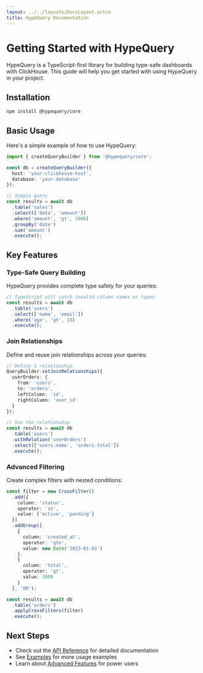 ```yaml
---
layout: ../../layouts/DocsLayout.astro
title: HypeQuery Documentation
---
```


# Getting Started with HypeQuery

HypeQuery is a TypeScript-first library for building type-safe dashboards with ClickHouse. This guide will help you get started with using HypeQuery in your project.

## Installation

```bash
npm install @hypequery/core
```

## Basic Usage

Here's a simple example of how to use HypeQuery:

```typescript
import { createQueryBuilder } from '@hypequery/core';

const db = createQueryBuilder({
  host: 'your-clickhouse-host',
  database: 'your-database'
});

// Simple query
const results = await db
  .table('sales')
  .select(['date', 'amount'])
  .where('amount', 'gt', 1000)
  .groupBy('date')
  .sum('amount')
  .execute();
```

## Key Features

### Type-Safe Query Building

HypeQuery provides complete type safety for your queries:

```typescript
// TypeScript will catch invalid column names or types
const results = await db
  .table('users')
  .select(['name', 'email'])
  .where('age', 'gt', 18)
  .execute();
```

### Join Relationships

Define and reuse join relationships across your queries:

```typescript
// Define a relationship
QueryBuilder.setJoinRelationships({
  userOrders: {
    from: 'users',
    to: 'orders',
    leftColumn: 'id',
    rightColumn: 'user_id'
  }
});

// Use the relationship
const results = await db
  .table('users')
  .withRelation('userOrders')
  .select(['users.name', 'orders.total'])
  .execute();
```

### Advanced Filtering

Create complex filters with nested conditions:

```typescript
const filter = new CrossFilter()
  .add({
    column: 'status',
    operator: 'in',
    value: ['active', 'pending']
  })
  .addGroup([
    {
      column: 'created_at',
      operator: 'gte',
      value: new Date('2023-01-01')
    },
    {
      column: 'total',
      operator: 'gt',
      value: 1000
    }
  ], 'OR');

const results = await db
  .table('orders')
  .applyCrossFilters(filter)
  .execute();
```

## Next Steps

- Check out the [API Reference](/docs/api) for detailed documentation
- See [Examples](/docs/examples) for more usage examples
- Learn about [Advanced Features](/docs/advanced) for power users 